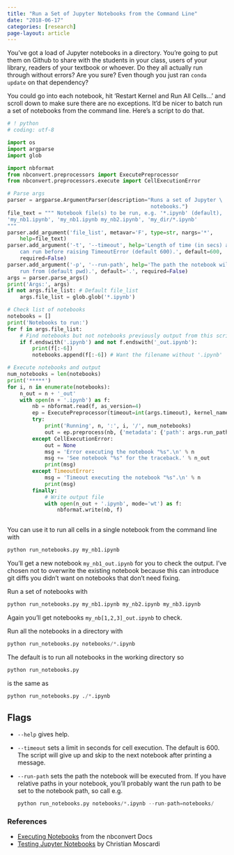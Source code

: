 ```yaml
---
title: "Run a Set of Jupyter Notebooks from the Command Line"
date: "2018-06-17"
categories: [research]
page-layout: article
---
```




You've got a load of Jupyter notebooks in a directory. You're going to put them
on Github to share with the students in your class, users of your library,
readers of your textbook or whoever. Do they all actually run through without
errors? Are you sure? Even though you just ran `conda update` on that
dependency?

You could go into each notebook, hit 'Restart Kernel and Run All Cells…' and
scroll down to make sure there are no exceptions. It'd be nicer to batch
run a set of notebooks from the command line. Here's a script to do that.

```py
# ! python
# coding: utf-8

import os
import argparse
import glob

import nbformat
from nbconvert.preprocessors import ExecutePreprocessor
from nbconvert.preprocessors.execute import CellExecutionError

# Parse args
parser = argparse.ArgumentParser(description="Runs a set of Jupyter \
                                              notebooks.")
file_text = """ Notebook file(s) to be run, e.g. '*.ipynb' (default),
'my_nb1.ipynb', 'my_nb1.ipynb my_nb2.ipynb', 'my_dir/*.ipynb'
"""
parser.add_argument('file_list', metavar='F', type=str, nargs='*', 
    help=file_text)
parser.add_argument('-t', '--timeout', help='Length of time (in secs) a cell \
    can run before raising TimeoutError (default 600).', default=600, 
    required=False)
parser.add_argument('-p', '--run-path', help='The path the notebook will be \
    run from (default pwd).', default='.', required=False)
args = parser.parse_args()
print('Args:', args)
if not args.file_list: # Default file_list
    args.file_list = glob.glob('*.ipynb')

# Check list of notebooks
notebooks = []
print('Notebooks to run:')
for f in args.file_list:
    # Find notebooks but not notebooks previously output from this script
    if f.endswith('.ipynb') and not f.endswith('_out.ipynb'):
        print(f[:-6])
        notebooks.append(f[:-6]) # Want the filename without '.ipynb'

# Execute notebooks and output
num_notebooks = len(notebooks)
print('*****')
for i, n in enumerate(notebooks):
    n_out = n + '_out'
    with open(n + '.ipynb') as f:
        nb = nbformat.read(f, as_version=4)
        ep = ExecutePreprocessor(timeout=int(args.timeout), kernel_name='python3')
        try:
            print('Running', n, ':', i, '/', num_notebooks)
            out = ep.preprocess(nb, {'metadata': {'path': args.run_path}})
        except CellExecutionError:
            out = None
            msg = 'Error executing the notebook "%s".\n' % n
            msg += 'See notebook "%s" for the traceback.' % n_out
            print(msg)
        except TimeoutError:
            msg = 'Timeout executing the notebook "%s".\n' % n
            print(msg)
        finally:
            # Write output file
            with open(n_out + '.ipynb', mode='wt') as f:
                nbformat.write(nb, f)
                
```

You can use it to run all cells in a single notebook from the command line with
```py
python run_notebooks.py my_nb1.ipynb
```
You'll get a new notebook `my_nb1_out.ipynb` for you to check the output.
I've chosen not to overwrite the existing notebook because this can introduce
git diffs you didn't want on notebooks that don't need fixing.


Run a set of notebooks with
```py
python run_notebooks.py my_nb1.ipynb my_nb2.ipynb my_nb3.ipynb
```

Again you'll get notebooks `my_nb[1,2,3]_out.ipynb` to check.


Run all the notebooks in a directory with
```py
python run_notebooks.py notebooks/*.ipynb
```

The default is to run all notebooks in the working directory so 
```py
python run_notebooks.py 
```
is the same as 
```py
python run_notebooks.py ./*.ipynb
```

## Flags

- `--help` gives help.
- `--timeout` sets a limit in seconds for cell execution. The default is 600.
  The script will give up and skip to the next notebook after printing a
  message.
- `--run-path` sets the path the notebook will be executed from. If you have
  relative paths in your notebook, you'll probably want the run path to be set
  to the notebook path, so call e.g.
  ```py
  python run_notebooks.py notebooks/*.ipynb --run-path=notebooks/
  ```

<!-- 
## Why I Wrote This

[Notebooks on MaxwellBloch][nbmb] is a repo in which I collect examples of 
nonlinear light propagation problems you can solve with [MaxwellBloch][mb]. I 
find examples the fastest way to learn how to use a library.

As I'm developing MaxwellBloch, the example notebooks must be updated in
parallel as I break things so I tag [notebooks-maxwellbloch][nbmb] with version
numbers matching the semantic versioning of [MaxwellBloch][mb]. For example, all
the [notebooks at `v0.2.0`][nbmb-020] need to run in an environment with
[`v0.2.0` of the MaxwellBloch package][mb-020] installed.

Checking that all the example notebooks ran through without exceptions was 
tedious so I wrote the `run_notebooks.py` script to automate it. Now I 
use it for any project that involves a set of notebooks. -->

### References

- [Executing Notebooks](https://nbconvert.readthedocs.io/en/latest/execute_api.html#executing-notebooks-using-the-python-api-interface) from the nbconvert Docs
- [Testing Jupyter Notebooks](http://www.christianmoscardi.com/blog/2016/01/20/jupyter-testing.html) by Christian Moscardi

[nbmb]: https://github.com/tpogden/notebooks-maxwellbloch
[mb]: https://github.com/tpogden/maxwellbloch


[nbmb-020]: https://github.com/tpogden/notebooks-maxwellbloch/releases/tag/v0.2.0
[mb-020]: https://github.com/tpogden/maxwellbloch/releases/tag/v0.2.0
